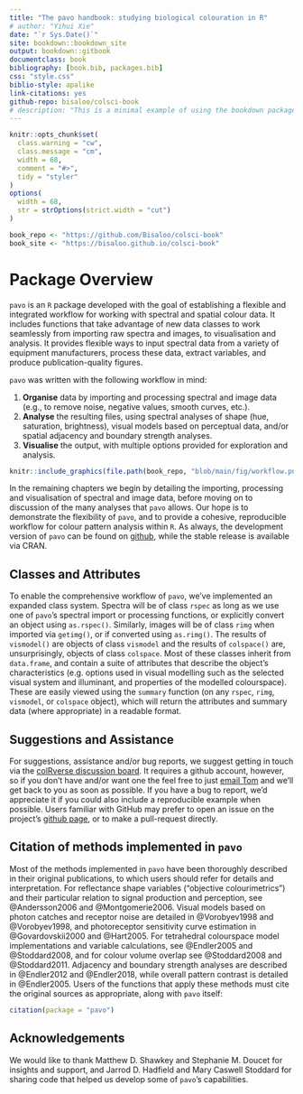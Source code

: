 ```yaml
--- 
title: "The pavo handbook: studying biological colouration in R"
# author: "Yihui Xie"
date: "`r Sys.Date()`"
site: bookdown::bookdown_site
output: bookdown::gitbook
documentclass: book
bibliography: [book.bib, packages.bib]
css: "style.css"
biblio-style: apalike
link-citations: yes
github-repo: bisaloo/colsci-book
# description: "This is a minimal example of using the bookdown package to write a book. The output format for this example is bookdown::gitbook."
---
```


```r
knitr::opts_chunk$set(
  class.warning = "cw",
  class.message = "cm",
  width = 68,
  comment = "#>",
  tidy = "styler"
)
options(
  width = 68,
  str = strOptions(strict.width = "cut")
)
```

[pavo_repo]: https://github.com/rmaia/pavo
[data_location]: https://github.com/rmaia/pavo/tree/master/data_external/vignette

```r
book_repo <- "https://github.com/Bisaloo/colsci-book"
book_site <- "https://bisaloo.github.io/colsci-book"
```

# Package Overview

`pavo` is an `R` package developed with the goal of establishing a flexible and integrated workflow for working with spectral and spatial colour data. It includes functions that take advantage of new data classes to work seamlessly from importing raw spectra and images, to visualisation and analysis. It provides flexible ways to input spectral data from a variety of equipment manufacturers, process these data, extract variables, and produce publication-quality figures.

`pavo` was written with the following workflow in mind:

1. **Organise** data by importing and processing spectral and image data (e.g., to remove noise, negative values, smooth curves, etc.).
2. **Analyse** the resulting files, using spectral analyses of shape (hue, saturation, brightness), visual models based on perceptual data, and/or spatial adjacency and boundary strength analyses.
3. **Visualise** the output, with multiple options provided for exploration and analysis.

```r
knitr::include_graphics(file.path(book_repo, "blob/main/fig/workflow.png?raw=TRUE"))
```

In the remaining chapters we begin by detailing the importing, processing and visualisation of spectral and image data, before moving on to discussion of the many analyses that `pavo` allows. Our hope is to demonstrate the flexibility of `pavo`, and to provide a cohesive, reproducible workflow for colour pattern analysis within `R`. As always, the development version of `pavo` can be found on [github][pavo_repo], while the stable release is available via CRAN.

## Classes and Attributes

To enable the comprehensive workflow of `pavo`, we've implemented an expanded class system. Spectra will be of class `rspec` as long as we use one of `pavo`'s spectral import or processing functions, or explicitly convert an object using `as.rspec()`. Similarly, images will be of class `rimg` when imported via `getimg()`, or if converted using `as.rimg()`. The results of `vismodel()` are objects of class `vismodel` and the results of `colspace()` are, unsurprisingly, objects of class `colspace`. Most of these classes inherit from `data.frame`, and contain a suite of attributes that describe the object's characteristics (e.g. options used in visual modelling such as the selected visual system and illuminant, and properties of the modelled colourspace). These are easily viewed using the `summary` function (on any `rspec`, `rimg`, `vismodel`, or `colspace` object), which will return the attributes and summary data (where appropriate) in a readable format.

## Suggestions and Assistance

For suggestions, assistance and/or bug reports, we suggest getting in touch via the [colRverse discussion board](https://github.com/thomased/colRverse/discussions). It requires a github account, however, so if you don't have and/or want one the feel free to just [email Tom](mailto:thomas.white026@gmail.com) and we'll get back to you as soon as possible. If you have a bug to report, we'd appreciate it if you could also include a reproducible example when possible. Users familiar with GitHub may prefer to open an issue on the project's [github page][pavo_repo], or to make a pull-request directly.

## Citation of methods implemented in `pavo`

Most of the methods implemented in `pavo` have been thoroughly described in their original publications, to which users should refer for details and interpretation. For reflectance shape variables ("objective colourimetrics") and their particular relation to signal production and perception, see @Andersson2006 and @Montgomerie2006. Visual models based on photon catches and receptor noise are detailed in @Vorobyev1998 and @Vorobyev1998, and photoreceptor sensitivity curve estimation in @Govardovskii2000 and @Hart2005. For tetrahedral colourspace model implementations and variable calculations, see @Endler2005 and @Stoddard2008, and for colour volume overlap see @Stoddard2008 and @Stoddard2011. Adjacency and boundary strength analyses are described in @Endler2012 and @Endler2018, while overall pattern contrast is detailed in @Endler2005. Users of the functions that apply these methods must cite the original sources as appropriate, along with `pavo` itself:

```r
citation(package = "pavo")
```

## Acknowledgements

We would like to thank Matthew D. Shawkey and Stephanie M. Doucet for insights and support, and Jarrod D. Hadfield and Mary Caswell Stoddard for sharing code that helped us develop some of `pavo`'s capabilities.

